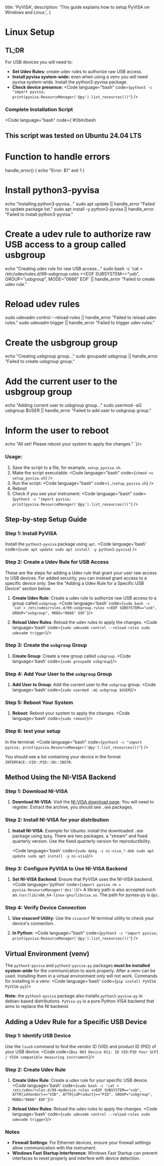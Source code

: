   title: 'PyVISA',
  description: 'This guide explains how to setup PyVISA on Windows and Linux.',
}

# Linux Setup

## TL;DR

For USB devices you will need to:
- **Set Udev Rules:** create udev rules to authorize raw USB access.
- **Install pyvisa system-wide:** even when using a venv you will need pyvisa system-wide. Install the python3-pyvisa package.
- **Check device presence:** <Code language="bash" code={`python3 -c "import pyvisa; print(pyvisa.ResourceManager('@py').list_resources())"`} />

### Complete Installation Script

<Code language="bash" code={`#!/bin/bash

## This script was tested on Ubuntu 24.04 LTS

# Function to handle errors
handle_error() {
    echo "Error: $1"
    exit 1
}

# Install python3-pyvisa
echo "Installing python3-pyvisa..."
sudo apt update || handle_error "Failed to update package list."
sudo apt install -y python3-pyvisa || handle_error "Failed to install python3-pyvisa."

# Create a udev rule to authorize raw USB access to a group called usbgroup
echo "Creating udev rule for raw USB access..."
sudo bash -c 'cat > /etc/udev/rules.d/99-usbgroup.rules <<EOF
SUBSYSTEM=="usb", GROUP="usbgroup", MODE="0666"
EOF' || handle_error "Failed to create udev rule."

# Reload udev rules
sudo udevadm control --reload-rules || handle_error "Failed to reload udev rules."
sudo udevadm trigger || handle_error "Failed to trigger udev rules."

# Create the usbgroup group
echo "Creating usbgroup group..."
sudo groupadd usbgroup || handle_error "Failed to create usbgroup group."

# Add the current user to the usbgroup group
echo "Adding current user to usbgroup group..."
sudo usermod -aG usbgroup $USER || handle_error "Failed to add user to usbgroup group."

# Inform the user to reboot
echo "All set! Please reboot your system to apply the changes."
`}/>

### Usage:
1. Save the script to a file, for example, `setup_pyvisa.sh`.
2. Make the script executable:
   <Code language="bash" code={`chmod +x setup_pyvisa.sh`} />
3. Run the script:
   <Code language="bash" code={`./setup_pyvisa.sh`} />
4. Reboot
5. Check if you see your instrument:
<Code language="bash" code={`python3 -c "import pyvisa; print(pyvisa.ResourceManager('@py').list_resources())"`} />

## Step-by-step Setup Guide

### Step 1: Install PyVISA

Install the `python3-pyvisa` package using `apt`.
   <Code language='bash' code={`sudo apt update
sudo apt install -y python3-pyvisa`}
   />

### Step 2: Create a Udev Rule for USB Access

These are the steps for adding a Udev rule that grant your user raw access to USB devices. For added security, you can instead grant access to a specific device only. See the "Adding a Udev Rule for a Specific USB Device" section below.

1. **Create Udev Rule**: Create a udev rule to authorize raw USB access to a group called `usbgroup`.
<Code language='bash' code={`sudo bash -c 'cat > /etc/udev/rules.d/99-usbgroup.rules <<EOF
   SUBSYSTEM=="usb", GROUP="usbgroup", MODE="0666"
   EOF'`}/>

2. **Reload Udev Rules**: Reload the udev rules to apply the changes.
   <Code language='bash' code={`sudo udevadm control --reload-rules
   sudo udevadm trigger`}/>

### Step 3: Create the `usbgroup` Group

1. **Create Group**: Create a new group called `usbgroup`.
   <Code language='bash' code={`sudo groupadd usbgroup`}/>

### Step 4: Add Your User to the `usbgroup` Group

1. **Add User to Group**: Add the current user to the `usbgroup` group.
   <Code language='bash' code={`sudo usermod -aG usbgroup $USER`}/>

### Step 5: Reboot Your System

1. **Reboot**: Reboot your system to apply the changes.
   <Code language='bash' code={`sudo reboot`}/>

### Step 6: test your setup
In the terminal:
<Code language="bash" code={`python3 -c "import pyvisa; print(pyvisa.ResourceManager('@py').list_resources())"`} />

You should see a list containing your device in the format `INTERFACE::VID::PID::SN::INSTR`.

## Method Using the NI-VISA Backend

### Step 1: Download NI-VISA

1. **Download NI-VISA**: Visit the [NI-VISA download page](https://www.ni.com/en-us/support/downloads/drivers/download.ni-visa.html). You will need to register. Extract the archive, you should see `.deb` packages.

### Step 2: Install NI-VISA for your distribution

1. **Install NI-VISA**: Example for Ubuntu: install the downloaded `.deb` package using `dpkg`. There are two packages, a "stream" and fixed quarterly version. Use the fixed quarterly version for reproductibility.

   <Code language='bash' code={`sudo dpkg -i ni-visa_*.deb
   sudo apt update
   sudo apt install -y ni-visa`}/>

### Step 3: Configure PyVISA to Use NI-VISA Backend

1. **Set NI-VISA Backend**: Ensure that PyVISA uses the NI-VISA backend.
   <Code language='python' code={`import pyvisa
   rm = pyvisa.ResourceManager('@ni')`}/>
   A library path is also accepted such as `/usr/lib/x86_64-linux-gnu/libvisa.so`.
   The path for pyvisa-py is `@pi`.

### Step 4: Verify Device Connection

1. **Use visaconf Utility**: Use the `visaconf` NI terminal utility to check your device's connection.

2. **In Python**: <Code language="bash" code={`python3 -c "import pyvisa; print(pyvisa.ResourceManager('@py').list_resources())"`} />

## Virtual Environment (venv)

The `python3-pyvisa` and `python3-pyvisa-py` packages **must be installed system-wide** for the communication to work properly. After a venv can be used. Installing them in a virtual environment only will not work.
Commands for installing in a venv:
<Code language='bash' code={`pip install PyVISA PyVISA-py`}/>

**Note:** the `python3-pyvisa` package also installs `python3-pyvisa-py` in debian-based distributions.
`PyVisa-py` is a pure Python VISA backend that aims to replace the NI backend.

## Adding a Udev Rule for a Specific USB Device

### Step 1: Identify USB Device

Use the `lsusb` command to find the vendor ID (VID) and product ID (PID) of your USB device.
   <Code code={`Bus 003 Device 011: ID VID:PID Your SCPI / VISA compatible measuring instrument`}/>

### Step 2: Create Udev Rule

1. **Create Udev Rule**: Create a udev rule for your specific USB device.
   <Code language='bash' code={`sudo bash -c 'cat > /etc/udev/rules.d/99-mydevice.rules <<EOF
   SUBSYSTEM=="usb", ATTR{idVendor}=="VID", ATTR{idProduct}=="PID", GROUP="usbgroup", MODE="0666"
   EOF'`}/>

2. **Reload Udev Rules**: Reload the udev rules to apply the changes.
   <Code language='bash' code={`sudo udevadm control --reload-rules
   sudo udevadm trigger`}/>

### Notes

- **Firewall Settings**: For Ethernet devices, ensure your firewall settings allow communication with the instrument.
- **Windows Fast Startup Interference**: Windows Fast Startup can prevent interfaces to reset properly and interfere with device detection.
